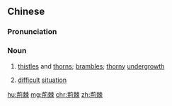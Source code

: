 {{also|荆棘}}
==Chinese==
{{zh-forms|s=荆棘}}

===Pronunciation===
{{zh-pron
|m=jīngjí
|c=ging1 gik1
|h=pfs=kîn-kit
|cat=n
}}

===Noun===
{{zh-noun}}

# {{lb|zh|botany}} [[thistles]] and [[thorns]]; [[brambles]]; [[thorny]] [[undergrowth]]
# {{qualifier|by extension}} [[difficult]] [[situation]]

[[hu:荊棘]]
[[mg:荊棘]]
[[chr:荊棘]]
[[zh:荊棘]]